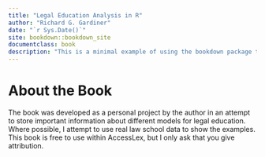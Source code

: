 ```yaml
--- 
title: "Legal Education Analysis in R"
author: "Richard G. Gardiner"
date: "`r Sys.Date()`"
site: bookdown::bookdown_site
documentclass: book
description: "This is a minimal example of using the bookdown package to write a book. The output format for this example is bookdown::gitbook."
---
```


# About the Book

The book was developed as a personal project by the author in an attempt to store important information about different models for legal education.  Where possible, I attempt to use real law school data to show the examples. This book is free to use within AccessLex, but I only ask that you give attribution.



